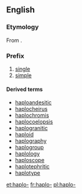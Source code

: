==English==

===Etymology===
From {{etyl|grc}} {{term|ἁπλόος||tr=haplóos|single, simple|lang=grc}}.

===Prefix===
{{en-prefix}}

# [[single]]
# [[simple]]

====Derived terms====
* [[haploandesitic]]
* [[haplocheirus]]
* [[haplochromis]]
* [[haplocoelopsis]]
* [[haplogranitic]]
* [[haploid]]
* [[haplography]]
* [[haplogroup]]
* [[haplology]]
* [[haploscope]]
* [[haplotephritic]]
* [[haplotype]]

[[et:haplo-]]
[[fr:haplo-]]
[[pl:haplo-]]